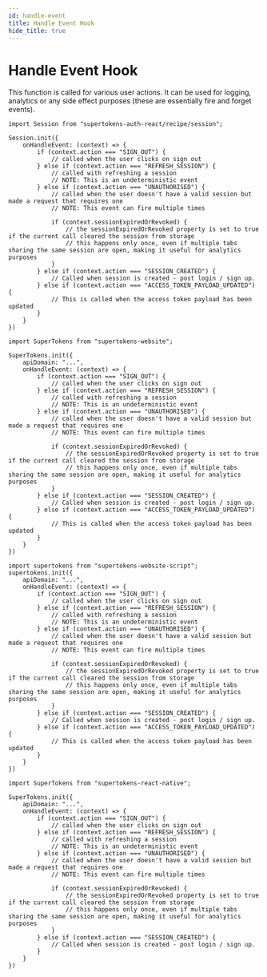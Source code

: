 ```yaml
---
id: handle-event
title: Handle Event Hook
hide_title: true
---
```



# Handle Event Hook

This function is called for various user actions. It can be used for logging, analytics or any side effect purposes (these are essentially fire and forget events).

<FrontendSDKTabs>
<TabItem value="reactjs">

```tsx
import Session from "supertokens-auth-react/recipe/session";

Session.init({
    onHandleEvent: (context) => {
        if (context.action === "SIGN_OUT") {
            // called when the user clicks on sign out
        } else if (context.action === "REFRESH_SESSION") {
            // called with refreshing a session
            // NOTE: This is an undeterministic event
        } else if (context.action === "UNAUTHORISED") {
            // called when the user doesn't have a valid session but made a request that requires one
            // NOTE: This event can fire multiple times

            if (context.sessionExpiredOrRevoked) {
                // the sessionExpiredOrRevoked property is set to true if the current call cleared the session from storage
                // this happens only once, even if multiple tabs sharing the same session are open, making it useful for analytics purposes
            }
        } else if (context.action === "SESSION_CREATED") {
            // Called when session is created - post login / sign up.
        } else if (context.action === "ACCESS_TOKEN_PAYLOAD_UPDATED") {
            // This is called when the access token payload has been updated
        }
    }
})
```
</TabItem>
<TabItem value="vanillajs">
<NpmOrScriptTabs>
<TabItem value="npm">

```tsx
import SuperTokens from "supertokens-website";

SuperTokens.init({
    apiDomain: "...",
    onHandleEvent: (context) => {
        if (context.action === "SIGN_OUT") {
            // called when the user clicks on sign out
        } else if (context.action === "REFRESH_SESSION") {
            // called with refreshing a session
            // NOTE: This is an undeterministic event
        } else if (context.action === "UNAUTHORISED") {
            // called when the user doesn't have a valid session but made a request that requires one
            // NOTE: This event can fire multiple times

            if (context.sessionExpiredOrRevoked) {
                // the sessionExpiredOrRevoked property is set to true if the current call cleared the session from storage
                // this happens only once, even if multiple tabs sharing the same session are open, making it useful for analytics purposes
            }
        } else if (context.action === "SESSION_CREATED") {
            // Called when session is created - post login / sign up.
        } else if (context.action === "ACCESS_TOKEN_PAYLOAD_UPDATED") {
            // This is called when the access token payload has been updated
        }
    }
})
```

</TabItem>
<TabItem value="script">

```tsx
import supertokens from "supertokens-website-script";
supertokens.init({
    apiDomain: "...",
    onHandleEvent: (context) => {
        if (context.action === "SIGN_OUT") {
            // called when the user clicks on sign out
        } else if (context.action === "REFRESH_SESSION") {
            // called with refreshing a session
            // NOTE: This is an undeterministic event
        } else if (context.action === "UNAUTHORISED") {
            // called when the user doesn't have a valid session but made a request that requires one
            // NOTE: This event can fire multiple times

            if (context.sessionExpiredOrRevoked) {
                // the sessionExpiredOrRevoked property is set to true if the current call cleared the session from storage
                // this happens only once, even if multiple tabs sharing the same session are open, making it useful for analytics purposes
            }
        } else if (context.action === "SESSION_CREATED") {
            // Called when session is created - post login / sign up.
        } else if (context.action === "ACCESS_TOKEN_PAYLOAD_UPDATED") {
            // This is called when the access token payload has been updated
        }
    }
})
```

</TabItem>
</NpmOrScriptTabs>

</TabItem>
<TabItem value="react-native">

```tsx
import SuperTokens from "supertokens-react-native";

SuperTokens.init({
    apiDomain: "...",
    onHandleEvent: (context) => {
        if (context.action === "SIGN_OUT") {
            // called when the user clicks on sign out
        } else if (context.action === "REFRESH_SESSION") {
            // called with refreshing a session
            // NOTE: This is an undeterministic event
        } else if (context.action === "UNAUTHORISED") {
            // called when the user doesn't have a valid session but made a request that requires one
            // NOTE: This event can fire multiple times

            if (context.sessionExpiredOrRevoked) {
                // the sessionExpiredOrRevoked property is set to true if the current call cleared the session from storage
                // this happens only once, even if multiple tabs sharing the same session are open, making it useful for analytics purposes
            }
        } else if (context.action === "SESSION_CREATED") {
            // Called when session is created - post login / sign up.
        }
    }
})
```
</TabItem>
</FrontendSDKTabs>
